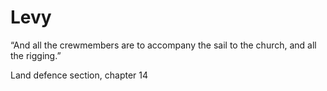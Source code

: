 # Levy

“And all the crewmembers are to accompany the sail to the church, and all the rigging.”

Land defence section, chapter 14
